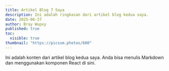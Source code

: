 ```yaml
---
title: Artikel Blog 7 Saya
description: Ini adalah ringkasan dari artikel blog kedua saya.
date: 2025-06-27
author: Bray Wupxy
published: true
toc:
  visible: true
thumbnail: "https://picsum.photos/600"
---
```


Ini adalah konten dari artikel blog kedua saya. Anda bisa menulis Markdown dan menggunakan komponen React di sini.
